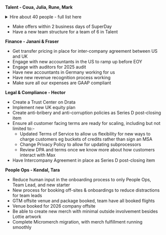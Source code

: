 **Talent - Coua, Julia, Rune, Mark**

<details>
<summary>Hire about 40 people - full list here</summary>

We do not expect to make all these hires in Q3 - the low ones in particular are more of a stretch goal. We expect to make about 35-40 hires in Q3 in total. 

**High**

* ~~Platform Features Product Engineer~~ - Coua
* Infrastructure Engineer (Clickhouse) - Mark
* Growth Engineer - Integrations - Rune
* ~~Feature Flags - SDK~~ - Julia
* Backend Engineer (Pipelines focus, Data Warehouse) #1 - Julia
* Backend Engineer (Pipelines focus, Data Warehouse) #2 - Julia
* Product Engineer (UX, Data Warehouse) - Rune, Mark, Yari
* AI Product Engineer - Tasks - Yari
* ~~Production Designer~~ - Julia 
* Auth Product Engineer (New Products) - Julia, Rune, Mark, Yari
* ~~Talent Partner #1~~ - Coua
* ~~PeopleOps Manager (US)~~ - Coua
* ~~Customer Success Manager  #1~~ - Coua
* ~~Customer Success Manager #2~~ - Coua
* ~~Billing Engineer~~ - Rune 
* ~~Technical Account Exec #1 EMEA~~ - Coua
* ~~Technical Account Manager  #1~~ - Coua
* ~~Support Eng #1~~ - Julia
* ~~Product Marketing Manager #1~~ - Coua
* ~~Post-Production Specialist~~ - Coua

**Medium** 

* ~~Feature Flags Product Engineer~~ - Rune, Mark, Yari
* ~~Replay Product Engineer~~ - Rune, Mark, Yari
* Error tracking Product Engineer - Rune, Mark, Yari
* No Code Experiments Product Engineer (New Products) - Julia, Rune, Mark, Yari
* Product Manager #1 - Julia
* Heatmaps Product Engineer (New Products) - Julia, Rune, Mark, Yari
* Web Analytics Product Engineer - Rune, Mark, Yari 
* ~~Talent Partner #2 (US)~~ - Coua
* Product Marketing Manager #2 - Coua
* SalesOps Engineer - Rune 
* ~~Office Manager~~ - Scott
* Support Eng #2 - Julia 
* ~~Customer Success Manager #3~~ - Coua
* Customer Success Manager #4 - Coua
* Technical Account Exec #2 - Coua
* ~~Technical Account Manager #2~~ - Coua
* Technical Account Manager #3 - Coua
* Technical Content Marketer #1 - Coua
* ~~Platform Engineer~~ - Julia

**Low**

* Prompt Management & Evaluation Product Engineer (New Products) - Julia, Rune, Mark, Yari
* Product Manager #2 - Julia 
* Platform Features Product Engineer - Rune, Mark, Yari
* Product Analytics Product Engineer - Rune, Mark, Yari
* Auth Product Engineer - Rune, Mark, Yari
* ~~Data Warehouse Engineer~~ - Rune, Mark, Yari 
* Revenue Analytics Product Engineer - Rune, Mark, Yari 
* Heatmaps Product Engineer - Rune, Mark, Yari
* API queries Product Engineer - Rune, Mark, Yari
* ~~Talent Partner #3~~ - Coua
* Support Eng #3 - Julia
* Technical Account Exec #3 - Coua
* Technical Account Manager #4 - Coua
* Demand Gen Graphic Designer - Yari
* Technical Content Marketer #2 - Coua

The sections are not stack-ranked. 
</details>


* Make offers within 2 business days of SuperDay 
* Have a new team structure for a team of 6 in Talent

**Finance - Janani & Fraser**
* Get transfer pricing in place for inter-company agreement between US and UK
* Engage with new accountants in the US to ramp up before EOY 
* Engage with auditors for 2025 audit
* Have new accountants in Germany working for us
* Have new revenue recognition process working 
* Make sure all our expenses are GAAP compliant

**Legal & Compliance - Hector**
* Create a Trust Center on Drata
* Implement new UK equity plan
* Create anti-bribery and anti-corruption policies as Series D post-closing item
* Ensure all customer facing terms are ready for scaling, including but not limited to:-
    * Updated Terms of Service to allow us flexibility for new ways to charge customers eg buckets of credits rather than sign an MSA
    * Change Privacy Policy to allow for updating subprocessors 
    * Review DPA and terms once we know more about how customers interact with Max
* Have Intercompany Agreement in place as Series D post-closing item

**People Ops - Kendal, Tara**
* Reduce human input in the onboarding process to only People Ops, Team Lead, and new starter
* New process for booking off-sites & onboardings to reduce distractions for team leads
* GTM offsite venue and package booked, team have all booked flights
* Venue booked for 2026 company offsite
* Be able to create new merch with minimal outside involvement besides Lottie artwork
* Complete Micromerch migration, with merch fulfillment running smoothly

